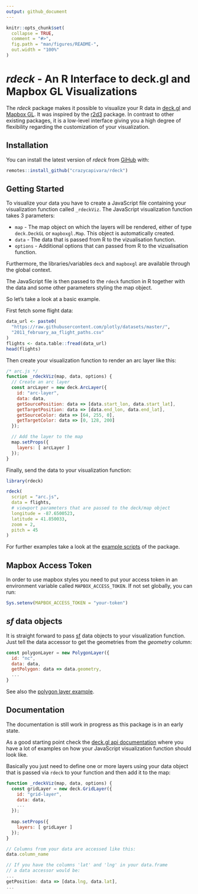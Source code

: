 ```yaml
---
output: github_document
---
```


<!-- README.md is generated from README.Rmd. Please edit that file -->

```r
knitr::opts_chunk$set(
  collapse = TRUE,
  comment = "#>",
  fig.path = "man/figures/README-",
  out.width = "100%"
)
```
# _rdeck_ - An R Interface to deck.gl and Mapbox GL Visualizations

The _rdeck_ package makes it possible to visualize your R data in [deck.gl](https://deck.gl/) and
[Mapbox GL](https://github.com/mapbox/mapbox-gl-js). It was inspired by the [r2d3](https://rstudio.github.io/r2d3/) package. In contrast to other existing packages, it is a low-level interface giving you a high degree of flexibility regarding the customization of your visualization.

## Installation

You can install the latest version of _rdeck_ from [GiHub](https://github.com) with:

``` r
remotes::install_github("crazycapivara/rdeck")
```

## Getting Started

To visualize your data you have to create a JavaScript file containing your visualization function called `_rdeckViz`. The JavaScript visualization function takes 3 parameters:

* `map` - The map object on which the layers will be rendered, either of type `deck.DeckGL` or `mapboxgl.Map`.
This object is automatically created.
* `data` - The data that is passed from R to the vizualisation function.
* `options` - Additional options that can passed from R to the vizualisation function.

Furthermore, the libraries/variables `deck` and `mapboxgl` are available through the global context.

The JavaScript file is then passed to the `rdeck` function in R together with the data and some other parameters styling the map object.

So let's take a look at a basic example.

First fetch some flight data:

```r
data_url <- paste0(
  "https://raw.githubusercontent.com/plotly/datasets/master/",
  "2011_february_aa_flight_paths.csv"
)
flights <- data.table::fread(data_url)
head(flights)
```

Then create your visualization function to render an arc layer like this:

``` javascript
/* arc.js */
function _rdeckViz(map, data, options) {
  // Create an arc layer
  const arcLayer = new deck.ArcLayer({
    id: "arc-layer",
    data: data,
    getSourcePosition: data => [data.start_lon, data.start_lat],
    getTargetPosition: data => [data.end_lon, data.end_lat],
    getSourceColor: data => [64, 255, 0],
    getTargetColor: data => [0, 128, 200]
  });

  // Add the layer to the map
  map.setProps({
    layers: [ arcLayer ]
  });
}
```

Finally, send the data to your visualization function:

``` r
library(rdeck)

rdeck(
  script = "arc.js",
  data = flights,
  # viewport parameters that are passed to the deck/map object
  longitude = -87.6500523,
  latitude = 41.850033,
  zoom = 2,
  pitch = 45
)

```

For further examples take a look at the [example scripts](inst/examples) of the package.

## Mapbox Access Token

In order to use mapbox styles you need to put your access token in  an environment variable called `MAPBOX_ACCESS_TOKEN`. If not set globally, you can run:

``` r
Sys.setenv(MAPBOX_ACCESS_TOKEN = "your-token")
```

## _sf_ data objects

It is straight forward to pass [sf](https://github.com/r-spatial/sf) data objects to your visualization function. Just tell the data accessor to get the geometries from the _geometry_ column:

``` javascript
const polygonLayer = new PolygonLayer({
  id: "nc",
  data: data,
  getPolygon: data => data.geometry,
  ...
}
```

See also the [polygon layer example](inst/examples/polygon-layer.R).

## Documentation

The documentation is still work in progress as this package is in an early state.

As a good starting point check the [deck.gl api documentation](https://deck.gl/#/documentation/deckgl-api-reference/) where you have a lot of examples on how your JavaScript visualization function should look like.

Basically you just need to define one or more layers using your data object that is passed via `rdeck` to your function and then add it to the map:

``` javascript
function _rdeckViz(map, data, options) {
  const gridLayer = new deck.GridLayer({
    id: "grid-layer",
    data: data,
    ...
  });
  
  map.setProps({
    layers: [ gridLayer ]
  });
}

// Columns from your data are accessed like this:
data.column_name

// If you have the columns 'lat' and 'lng' in your data.frame
// a data accessor would be:
...
getPosition: data => [data.lng, data.lat],
...
```
